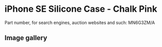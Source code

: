 # iPhone SE Silicone Case - Chalk Pink

Part number, for search engines, auction websites and such: MN6G3ZM/A

## Image gallery

<div style={{ width: "768px" }}>
  <GalleryComponent
    images={[
      {
        original: "/everysource/MN6G3",
        thumbnail: "/everypreview/MN6G3",
      },
      {
        original: "/everysource/MN6G3_AV1",
        thumbnail: "/everypreview/MN6G3_AV1",
      },
      {
        original: "/everysource/MN6G3_AV2",
        thumbnail: "/everypreview/MN6G3_AV2",
      },
      {
        original: "/everysource/MN6G3_AV3",
        thumbnail: "/everypreview/MN6G3_AV3",
      },
      {
        original: "/everysource/MN6G3_AV4",
        thumbnail: "/everypreview/MN6G3_AV4",
      }
    ]}
  />
</div>